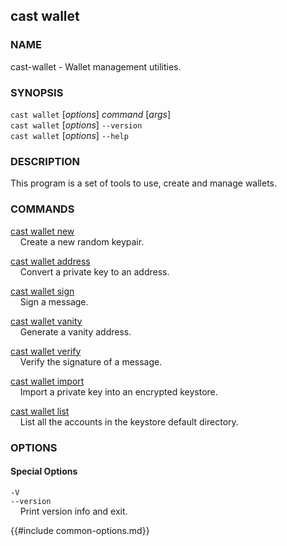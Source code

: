 ## cast wallet

### NAME

cast-wallet - Wallet management utilities.

### SYNOPSIS

`cast wallet` [*options*] *command* [*args*]  
`cast wallet` [*options*] `--version`  
`cast wallet` [*options*] `--help`

### DESCRIPTION

This program is a set of tools to use, create and manage wallets.

### COMMANDS

[cast wallet new](./cast-wallet-new.md)  
&nbsp;&nbsp;&nbsp;&nbsp;Create a new random keypair.

[cast wallet address](./cast-wallet-address.md)  
&nbsp;&nbsp;&nbsp;&nbsp;Convert a private key to an address.

[cast wallet sign](./cast-wallet-sign.md)  
&nbsp;&nbsp;&nbsp;&nbsp;Sign a message.

[cast wallet vanity](./cast-wallet-vanity.md)  
&nbsp;&nbsp;&nbsp;&nbsp;Generate a vanity address.

[cast wallet verify](./cast-wallet-verify.md)  
&nbsp;&nbsp;&nbsp;&nbsp;Verify the signature of a message.

[cast wallet import](./cast-wallet-import.md)  
&nbsp;&nbsp;&nbsp;&nbsp;Import a private key into an encrypted keystore.

[cast wallet list](./cast-wallet-list.md)  
&nbsp;&nbsp;&nbsp;&nbsp;List all the accounts in the keystore default directory.

### OPTIONS

#### Special Options

`-V`  
`--version`  
&nbsp;&nbsp;&nbsp;&nbsp;Print version info and exit.

{{#include common-options.md}}
